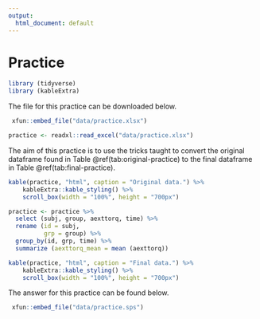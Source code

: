 ```yaml
---
output:
  html_document: default
---
```


# Practice {#practice}

```r
library (tidyverse)
library (kableExtra)
```


The file for this practice can be downloaded below.

```r
 xfun::embed_file("data/practice.xlsx")
```

```r
practice <- readxl::read_excel("data/practice.xlsx")
```

The aim of this practice is to use the tricks taught to convert the original dataframe found in Table \@ref(tab:original-practice) to the final dataframe in Table \@ref(tab:final-practice).

```r
kable(practice, "html", caption = "Original data.") %>%
    kableExtra::kable_styling() %>%
    scroll_box(width = "100%", height = "700px")
```


```r
practice <- practice %>%
  select (subj, group, aexttorq, time) %>%
  rename (id = subj,
          grp = group) %>%
  group_by(id, grp, time) %>%
  summarize (aexttorq_mean = mean (aexttorq))
```

```r
kable(practice, "html", caption = "Final data.") %>%
    kableExtra::kable_styling() %>%
    scroll_box(width = "100%", height = "700px")
```

The answer for this practice can be found below.

```r
 xfun::embed_file("data/practice.sps")
```